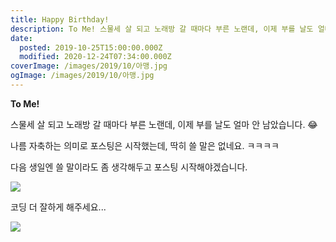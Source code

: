 ```yaml
---
title: Happy Birthday!
description: To Me! 스물세 살 되고 노래방 갈 때마다 부른 노랜데, 이제 부를 날도 얼마 안 남았습니다. 😂 나름 자축하는 의미로 포스팅은 시작했는데, 딱히 쓸 말은 없네요. ㅋㅋㅋㅋ 다음 생일엔 쓸 말이라도 좀 생각해두고 포스팅 시작해야겠습니다. 코딩 더 잘하게 해주세요
date:
  posted: 2019-10-25T15:00:00.000Z
  modified: 2020-12-24T07:34:00.000Z
coverImage: /images/2019/10/아맹.jpg
ogImage: /images/2019/10/아맹.jpg
---
```


**To Me!**

스물세 살 되고 노래방 갈 때마다 부른 노랜데, 이제 부를 날도 얼마 안 남았습니다. 😂

나름 자축하는 의미로 포스팅은 시작했는데, 딱히 쓸 말은 없네요. ㅋㅋㅋㅋ

다음 생일엔 쓸 말이라도 좀 생각해두고 포스팅 시작해야겠습니다.

![](/images/2019/10/IMG_1986-e1572090179197.jpg)

코딩 더 잘하게 해주세요...

![](/images/2019/10/아맹.jpg)